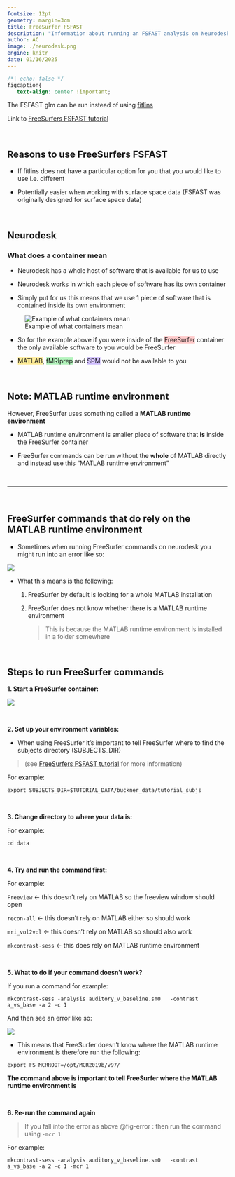 ```yaml
---
fontsize: 12pt
geometry: margin=3cm
title: FreeSurfer FSFAST 
description: "Information about running an FSFAST analysis on Neurodesk"
author: AC
image: ./neurodesk.png
engine: knitr
date: 01/16/2025
---
```


```css
/*| echo: false */
figcaption{
   text-align: center !important;
```

::: {.callout-note}

The FSFAST glm can be run instead of using [fitlins](link to fitlins)


Link to [FreeSurfers FSFAST tutorial](https://surfer.nmr.mgh.harvard.edu/fswiki/FsFastTutorialV5.1/FsFastFirstLevel)
:::

&nbsp;


## Reasons to use FreeSurfers FSFAST

- If fitlins does not have a particular option for you that you would like to use i.e. different 

- Potentially easier when working with surface space data (FSFAST was originally designed for surface space data)


&nbsp;

## Neurodesk

### What does a container mean

- Neurodesk has a whole host of software that is available for us to use

- Neurodesk works in which each piece of software has its own container 

- Simply put for us this means that we use 1 piece of software that is contained inside its own environment


![Example of what containers mean](./neurodesk_eg.png){fig-align="center"}


- So for the example above if you were inside of the [FreeSurfer]{style="background-color: #ffc9c9;"} container the only available software to you would be FreeSurfer 

- [MATLAB]{style="background-color: #ffec99;"}, [fMRIprep]{style="background-color: #b2f2bb;"} and  [SPM]{style="background-color: #d0bfff;"} would not be available to you

&nbsp;


::: {.callout-note}
## Note: MATLAB runtime environment

However, FreeSurfer uses something called a **MATLAB runtime environment** 

- MATLAB runtime environment is smaller piece of software that **is** inside the FreeSurfer container

- FreeSurfer commands can be run without the **whole** of MATLAB directly and instead use this "MATLAB runtime environment"


:::


&nbsp;

---

&nbsp;


## FreeSurfer commands that do rely on the MATLAB runtime environment 


- Sometimes when running FreeSurfer commands on neurodesk you might run into an error like so: 

![](./freesurfer_matlab_error.PNG){fig-align="center"}


- What this means is the following: 

    1. FreeSurfer by default is looking for a whole MATLAB installation 

    2. FreeSurfer does not know whether there is a MATLAB runtime environment

        > This is because the MATLAB runtime environment is installed in a folder somewhere
   


&nbsp;

## Steps to run FreeSurfer commands

**1. Start a FreeSurfer container:**


![](./start_freesurfer.PNG){fig-align="center"}


&nbsp; 


**2. Set up your environment variables:**

- When using FreeSurfer it's important to tell FreeSurfer where to find the subjects directory (SUBJECTS_DIR) 

> (see [FreeSurfers FSFAST tutorial](https://surfer.nmr.mgh.harvard.edu/fswiki/FsFastTutorialV5.1/FsFastFirstLevel) for more information)


For example: 

`export SUBJECTS_DIR=$TUTORIAL_DATA/buckner_data/tutorial_subjs`


&nbsp;

**3. Change directory to where your data is:**

For example: 

`cd data`


&nbsp;

**4. Try and run the command first:**

For example:

`Freeview` ← this doesn't rely on MATLAB so the freeview window should open


`recon-all` ← this doesn't rely on MATLAB either so should work


`mri_vol2vol` ← this doesn't rely on MATLAB so should also work



`mkcontrast-sess` ← this does rely on MATLAB runtime environment


&nbsp;

**5. What to do if your command doesn't work?**


If you run a command for example:

`mkcontrast-sess -analysis auditory_v_baseline.sm0   -contrast a_vs_base -a 2 -c 1`

And then see an error like so:

![](./freesurfer_matlab_error.PNG){#fig-error}


- This means that FreeSurfer doesn't know where the MATLAB runtime environment is therefore run the following: 


`export FS_MCRROOT=/opt/MCR2019b/v97/`


**The command above is important to tell FreeSurfer where the MATLAB runtime environment is**

&nbsp;

**6. Re-run the command again**


> If you fall into the error as above @fig-error : then run the command using `-mcr 1`

For example: 

`mkcontrast-sess -analysis auditory_v_baseline.sm0   -contrast a_vs_base -a 2 -c 1 -mcr 1`


